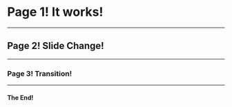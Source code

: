 # Page 1! It works!

---

## Page 2! Slide Change!

---

### Page 3! Transition!

---

#### The End!
